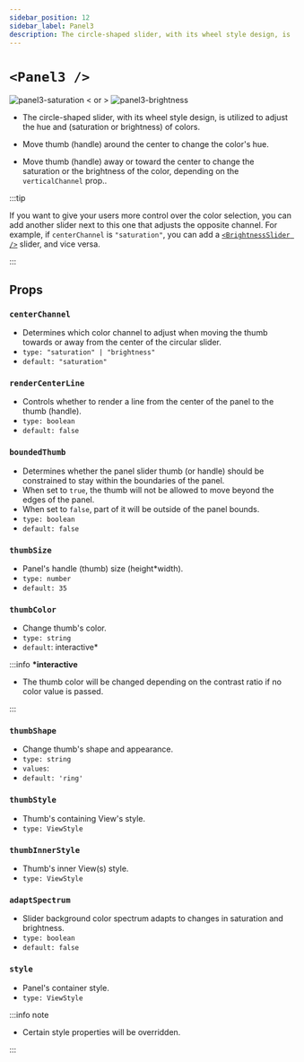 ```yaml
---
sidebar_position: 12
sidebar_label: Panel3
description: The circle-shaped slider, with its wheel style design, is utilized to adjust the hue and saturation of colors.
---
```


# `<Panel3 />`

![panel3-saturation](../../../images/panel3-saturation.png) < or > ![panel3-brightness](../../../images/panel3-brightness.png)

- The circle-shaped slider, with its wheel style design, is utilized to adjust the hue and (saturation or brightness) of colors.

- Move thumb (handle) around the center to change the color's hue.

- Move thumb (handle) away or toward the center to change the saturation or the brightness of the color, depending on the `verticalChannel` prop..

:::tip

If you want to give your users more control over the color selection, you can add another slider next to this one that adjusts the opposite channel. For example, if `centerChannel` is `"saturation"`, you can add a [`<BrightnessSlider />`](./BrightnessSlider) slider, and vice versa.

:::

## Props

### `centerChannel`

- Determines which color channel to adjust when moving the thumb towards or away from the center of the circular slider.
- `type: "saturation" | "brightness"`
- `default: "saturation"`

### `renderCenterLine`

- Controls whether to render a line from the center of the panel to the thumb (handle).
- `type: boolean`
- `default: false`

### `boundedThumb`

- Determines whether the panel slider thumb (or handle) should be constrained to stay within the boundaries of the panel.
- When set to `true`, the thumb will not be allowed to move beyond the edges of the panel.
- When set to `false`, part of it will be outside of the panel bounds.
- `type: boolean`
- `default: false`

### `thumbSize`

- Panel's handle (thumb) size (height\*width).
- `type: number`
- `default: 35`

### `thumbColor`

- Change thumb's color.
- `type: string`
- `default`: interactive\*

:::info **\*interactive**

- The thumb color will be changed depending on the contrast ratio if no color value is passed.

:::

### `thumbShape`

- Change thumb's shape and appearance.
- `type: string`
- `values`: <shapes/>
- `default: 'ring'`

### `thumbStyle`

- Thumb's containing View's style.
- `type: ViewStyle`

### `thumbInnerStyle`

- Thumb's inner View(s) style.
- `type: ViewStyle`


<RenderThumb />

### `adaptSpectrum`

- Slider background color spectrum adapts to changes in saturation and brightness.
- `type: boolean`
- `default: false`

### `style`

- Panel's container style.
- `type: ViewStyle`

:::info note

- Certain style properties will be overridden.

:::
